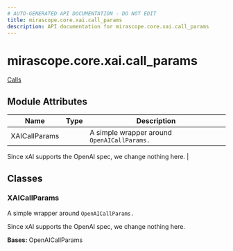 ```yaml
---
# AUTO-GENERATED API DOCUMENTATION - DO NOT EDIT
title: mirascope.core.xai.call_params
description: API documentation for mirascope.core.xai.call_params
---
```


# mirascope.core.xai.call_params

<ApiType type="Module" />

<Info title="Usage">

[Calls](/docs/mirascope/learn/calls#provider-specific-parameters)

</Info>

## Module Attributes

| Name | Type | Description |
| ---- | ---- | ----------- |
| XAICallParams |  | A simple wrapper around `OpenAICallParams.`

Since xAI supports the OpenAI spec, we change nothing here. |

## Classes

### XAICallParams

<ApiType type="Class" />

A simple wrapper around `OpenAICallParams.`

Since xAI supports the OpenAI spec, we change nothing here.

**Bases:** OpenAICallParams



